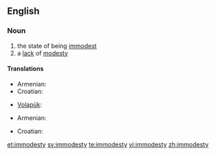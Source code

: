 ==English==

===Noun===
{{en-noun|-}}

# the state of being [[immodest]]
# a [[lack]] of [[modesty]]

====Translations====
{{trans-top|state of being immodest}}
* Armenian: {{t-|hy|անհամեստություն|tr=anhamestut’yun}}
* Croatian: {{t-|hr|neskromnost|f|alt=nèskromnōst}}
{{trans-mid}}
* [[Volapük]]: {{t+|vo|nepued}}
{{trans-bottom}}

{{trans-top|lack of modesty}}
* Armenian: {{t-|hy|անհամեստություն|tr=anhamestut’yun}}
{{trans-mid}}
* Croatian: {{t-|hr|neskromnost|f|alt=nèskromnōst}}
{{trans-bottom}}

[[et:immodesty]]
[[sv:immodesty]]
[[te:immodesty]]
[[vi:immodesty]]
[[zh:immodesty]]